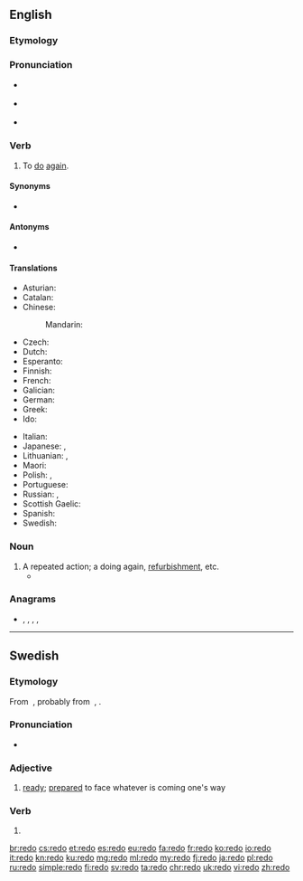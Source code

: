 {{also|rēdo|redő}}
==English==

===Etymology===
{{prefix|re|do|lang=en}}

===Pronunciation===
* {{a|verb}} {{IPA|/ɹiˈdu/|lang=en}}
* {{a|noun}} {{IPA|/ˈɹidu/|lang=en}}
* {{audio|en-us-redo.ogg|Audio (US)|lang=en}}

===Verb===
{{en-verb|redoes|redoing|redid|redone}}

# To [[do]] [[again]].

====Synonyms====
* {{sense|to do again}} {{l|en|rework}}

====Antonyms====
* {{sense|to do again}} {{l|en|undo}}

====Translations====
{{trans-top|to do again}}
* Asturian: {{t|ast|refacer}}
* Catalan: {{t+|ca|refer}}
* Chinese:
*: Mandarin: {{t|cmn|重做|tr=chóngzuò|sc=Hani}}
* Czech: {{t|cs|předělat}}
* Dutch: {{t|nl|herdoen}}
* Esperanto: {{t|eo|refari}}
* Finnish: {{t|fi|[[tehdä]] [[uudestaan]]}}
* French: {{t+|fr|refaire}}
* Galician: {{t|gl|refacer}}
* German: {{t|de|[[noch einmal]] [[machen]]}}
* Greek: {{t+|el|ξανακάνω}}
* Ido: {{t+|io|riagar}}
{{trans-mid}}
* Italian: {{t+|it|rifare}}
* Japanese: {{t|ja|やり直す|tr=やりなおす, yarinaosu|sc=Jpan}}, {{t|ja|[[再び]][[やる]]|tr=ふたたびやる, futatabi yaru|sc=Jpan}}
* Lithuanian: {{t|lt|perdaryti}}, {{t+|lt|perdirbti}}
* Maori: {{t|mi|tārua}}
* Polish: {{t|pl|przerabiać|impf}}, {{t+|pl|przerobić|pf}}
* Portuguese: {{t+|pt|refazer}}
* Russian: {{t+|ru|переде́лывать|impf}}, {{t+|ru|переде́лать|pf}}
* Scottish Gaelic: {{t|gd|ath-dhèan}}
* Spanish: {{t+|es|rehacer}}
* Swedish: {{t+|sv|göra om}}
{{trans-bottom}}

===Noun===
{{en-noun}}

# A repeated action; a doing again, [[refurbishment]], etc.
#* {{quote-journal|date=June 1, 2008|author=C. J. Hughes|title=Where Change Is Underfoot, and Overhead|work=New York Times|url=http://www.nytimes.com/2008/06/01/realestate/01living.html
|passage=Eight years ago, the apartment cost $292,000, and the three '''redos''' totaled $48,000, but though he has no plans to sell, he thinks he could get $600,000 for the place today.}}

===Anagrams===
* {{l|en|dero}}, {{l|en|doer}}, {{l|en|EDRO}}, {{l|en|Oder}}, {{l|en|rode}}

----

==Swedish==

===Etymology===
From {{etyl|gmq-osw|sv}} {{m|gmq-osw|rēþo}}, probably from {{etyl|gml|sv}} {{m|gml|rēde}}, {{m|gml|reide}}.

===Pronunciation===
* {{audio|Sv-redo.ogg|audio|lang=sv}}

===Adjective===
{{head|sv|adjective}}

# [[ready]]; [[prepared]] to face whatever is coming one's way

===Verb===
{{head|sv|verb form}}

# {{sv-verb-form-past|rida|plural of=red}}

[[br:redo]]
[[cs:redo]]
[[et:redo]]
[[es:redo]]
[[eu:redo]]
[[fa:redo]]
[[fr:redo]]
[[ko:redo]]
[[io:redo]]
[[it:redo]]
[[kn:redo]]
[[ku:redo]]
[[mg:redo]]
[[ml:redo]]
[[my:redo]]
[[fj:redo]]
[[ja:redo]]
[[pl:redo]]
[[ru:redo]]
[[simple:redo]]
[[fi:redo]]
[[sv:redo]]
[[ta:redo]]
[[chr:redo]]
[[uk:redo]]
[[vi:redo]]
[[zh:redo]]
